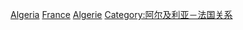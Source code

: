 {{Commonscat|People of France}}

[[Category:各族群法國人|Algeria]]
[[Category:阿爾及利亞裔|France]]
[[Category:非洲裔法國人|Algerie]]
[[Category:阿尔及利亚－法国关系|Category:阿尔及利亚－法国关系]]